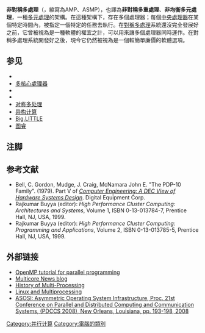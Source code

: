 {{NoteTA
|G1=IT
}}
{{翻译请求}}
{{No footnotes|time=2017-05-25T10:27:54+00:00}}
'''非對稱多處理'''（{{lang-en|Asymmetric multiprocessing}}，縮寫為AMP、ASMP），也譯為'''非對稱多重處理'''、'''非均衡多元處理'''，一種[[多元處理|多元處理]]的架構。在這種架構下，存在多個處理器；每個[[中央處理器|中央處理器]]在某個特定時間內，被指定一個特定的任務去執行。在[[對稱多處理|對稱多處理]]系統還沒完全發展好之前，它曾被視為是一種軟體的權宜之計，可以用來讓多個處理器同時運作。在對稱多處理系統開發好之後，現今它仍然被視為是一個較簡單廉價的軟體選項。

==参见==
*{{tsl|en|3B20C}}
*[[多核心處理器|多核心處理器]]
*{{tsl|en|Software lockout}}
*{{tsl|en|Giant lock}}
*[[对称多处理|对称多处理]]
*[[异构计算|异构计算]]
*[[Big.LITTLE|Big.LITTLE]]
*[[图睿|图睿]]

==注脚==
{{Reflist|30em}}

==参考文献==

* Bell, C. Gordon, Mudge, J. Craig, McNamara John E. "The PDP-10 Family". (1979). Part V of [http://bitsavers.org/pdf/dec/_Books/Bell-ComputerEngineering.pdf ''Computer Engineering: A DEC View of Hardware Systems Design'']. Digital Equipment Corp.
* Rajkumar Buyya (editor): ''High Performance Cluster Computing: Architectures and Systems'', Volume 1, ISBN 0-13-013784-7, Prentice Hall, NJ, USA, 1999.
* Rajkumar Buyya (editor): ''High Performance Cluster Computing: Programming and Applications'', Volume 2, ISBN 0-13-013785-5, Prentice Hall, NJ, USA, 1999.

==外部链接==
* [http://www.llnl.gov/computing/tutorials/openMP/ OpenMP tutorial for parallel programming]
* [https://web.archive.org/web/20161114043052/http://www.multicorezone.com/ Multicore News blog]
* [http://ei.cs.vt.edu/~history/Parallel.html History of Multi-Processing] {{Wayback|url=http://ei.cs.vt.edu/~history/Parallel.html |date=20181228130250 }}
* [http://www.ibm.com/developerworks/library/l-linux-smp/ Linux and Multiprocessing]
* [http://www.cs.biu.ac.il/~wiseman/pdccs2008.pdf ASOSI: Asymmetric Operating System Infrastructure, Proc. 21st Conference on Parallel and Distributed Computing and Communication Systems, (PDCCS 2008), New Orleans, Louisiana, pp. 193-198, 2008]

{{并行计算}}

[[Category:并行计算|Category:并行计算]]
[[Category:電腦的類別|Category:電腦的類別]]